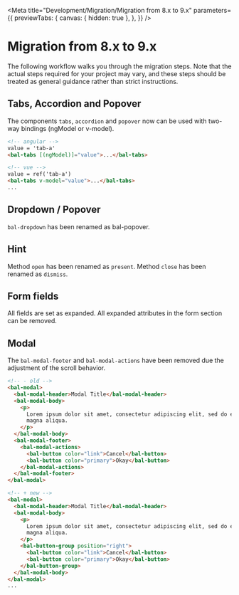 
<Meta
  title="Development/Migration/Migration from 8.x to 9.x"
  parameters={{
    previewTabs: {
      canvas: { hidden: true },
    },
  }}
/>

# Migration from 8.x to 9.x

The following workflow walks you through the migration steps.
Note that the actual steps required for your project may vary, and these steps should be treated as general guidance rather than strict instructions.

## Tabs, Accordion and Popover

The components `tabs`, `accordion` and `popover` now can be used with two-way bindings (ngModel or v-model).

```html
<!-- angular -->
value = 'tab-a'
<bal-tabs [(ngModel)]="value">...</bal-tabs>

<!-- vue -->
value = ref('tab-a')
<bal-tabs v-model="value">...</bal-tabs>
...
```

## Dropdown / Popover

`bal-dropdown` has been renamed as bal-popover.

## Hint

Method `open` has been renamed as `present`.
Method `close` has been renamed as `dismiss`.

## Form fields

All fields are set as expanded. All expanded attributes in the form section can be removed.

## Modal

The `bal-modal-footer` and `bal-modal-actions` have been removed due the adjustment of the scroll behavior.

```html
<!-- - old -->
<bal-modal>
  <bal-modal-header>Modal Title</bal-modal-header>
  <bal-modal-body>
    <p>
      Lorem ipsum dolor sit amet, consectetur adipiscing elit, sed do eiusmod tempor incididunt ut labore et dolore
      magna aliqua.
    </p>
  </bal-modal-body>
  <bal-modal-footer>
    <bal-modal-actions>
      <bal-button color="link">Cancel</bal-button>
      <bal-button color="primary">Okay</bal-button>
    </bal-modal-actions>
  </bal-modal-footer>
</bal-modal>

<!-- + new -->
<bal-modal>
  <bal-modal-header>Modal Title</bal-modal-header>
  <bal-modal-body>
    <p>
      Lorem ipsum dolor sit amet, consectetur adipiscing elit, sed do eiusmod tempor incididunt ut labore et dolore
      magna aliqua.
    </p>
    <bal-button-group position="right">
      <bal-button color="link">Cancel</bal-button>
      <bal-button color="primary">Okay</bal-button>
    </bal-button-group>
  </bal-modal-body>
</bal-modal>
...
```

<bal-doc-github link="/stories/development/migration/08-migration-from-8x-to-9x.stories.mdx"></bal-doc-github>
